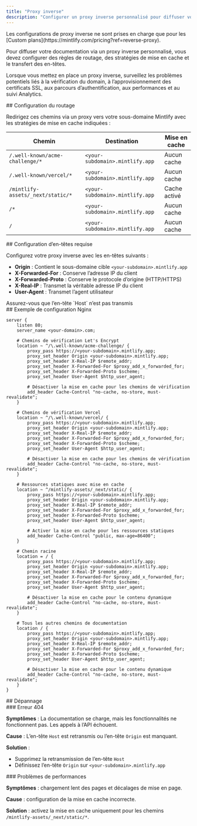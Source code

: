 ```yaml
---
title: "Proxy inverse"
description: "Configurer un proxy inverse personnalisé pour diffuser votre documentation"
---
```


<Note>
  Les configurations de proxy inverse ne sont prises en charge que pour les [Custom plans](https://mintlify.com/pricing?ref=reverse-proxy).
</Note>

Pour diffuser votre documentation via un proxy inverse personnalisé, vous devez configurer des règles de routage, des stratégies de mise en cache et le transfert des en-têtes.

Lorsque vous mettez en place un proxy inverse, surveillez les problèmes potentiels liés à la vérification du domain, à l’approvisionnement des certificats SSL, aux parcours d’authentification, aux performances et au suivi Analytics.

<div id="routing-configuration">
  ## Configuration du routage
</div>

Redirigez ces chemins via un proxy vers votre sous-domaine Mintlify avec les stratégies de mise en cache indiquées :

| Chemin | Destination | Mise en cache |
|------|-------------|---------|
| `/.well-known/acme-challenge/*` | `<your-subdomain>.mintlify.app` | Aucun cache |
| `/.well-known/vercel/*` | `<your-subdomain>.mintlify.app` | Aucun cache |
| `/mintlify-assets/_next/static/*` | `<your-subdomain>.mintlify.app` | Cache activé |
| `/*` | `<your-subdomain>.mintlify.app` | Aucun cache |
| `/` | `<your-subdomain>.mintlify.app` | Aucun cache |

<div id="required-header-configuration">
  ## Configuration d’en-têtes requise
</div>

Configurez votre proxy inverse avec les en-têtes suivants :

- **Origin** : Contient le sous-domaine cible `<your-subdomain>.mintlify.app`
- **X-Forwarded-For** : Conserve l’adresse IP du client
- **X-Forwarded-Proto** : Conserve le protocole d’origine (HTTP/HTTPS)
- **X-Real-IP** : Transmet la véritable adresse IP du client
- **User-Agent** : Transmet l’agent utilisateur

<Avertissement>
  Assurez-vous que l’en-tête `Host` n’est pas transmis
</Avertissement>

<div id="example-nginx-configuration">
  ## Exemple de configuration Nginx
</div>

```nginx
server {
    listen 80;
    server_name <your-domain>.com;

    # Chemins de vérification Let's Encrypt
    location ~ ^/\.well-known/acme-challenge/ {
        proxy_pass https://<your-subdomain>.mintlify.app;
        proxy_set_header Origin <your-subdomain>.mintlify.app;
        proxy_set_header X-Real-IP $remote_addr;
        proxy_set_header X-Forwarded-For $proxy_add_x_forwarded_for;
        proxy_set_header X-Forwarded-Proto $scheme;
        proxy_set_header User-Agent $http_user_agent;

        # Désactiver la mise en cache pour les chemins de vérification
        add_header Cache-Control "no-cache, no-store, must-revalidate";
    }

    # Chemins de vérification Vercel
    location ~ ^/\.well-known/vercel/ {
        proxy_pass https://<your-subdomain>.mintlify.app;
        proxy_set_header Origin <your-subdomain>.mintlify.app;
        proxy_set_header X-Real-IP $remote_addr;
        proxy_set_header X-Forwarded-For $proxy_add_x_forwarded_for;
        proxy_set_header X-Forwarded-Proto $scheme;
        proxy_set_header User-Agent $http_user_agent;

        # Désactiver la mise en cache pour les chemins de vérification
        add_header Cache-Control "no-cache, no-store, must-revalidate";
    }

    # Ressources statiques avec mise en cache
    location ~ ^/mintlify-assets/_next/static/ {
        proxy_pass https://<your-subdomain>.mintlify.app;
        proxy_set_header Origin <your-subdomain>.mintlify.app;
        proxy_set_header X-Real-IP $remote_addr;
        proxy_set_header X-Forwarded-For $proxy_add_x_forwarded_for;
        proxy_set_header X-Forwarded-Proto $scheme;
        proxy_set_header User-Agent $http_user_agent;

        # Activer la mise en cache pour les ressources statiques
        add_header Cache-Control "public, max-age=86400";
    }

    # Chemin racine
    location = / {
        proxy_pass https://<your-subdomain>.mintlify.app;
        proxy_set_header Origin <your-subdomain>.mintlify.app;
        proxy_set_header X-Real-IP $remote_addr;
        proxy_set_header X-Forwarded-For $proxy_add_x_forwarded_for;
        proxy_set_header X-Forwarded-Proto $scheme;
        proxy_set_header User-Agent $http_user_agent;

        # Désactiver la mise en cache pour le contenu dynamique
        add_header Cache-Control "no-cache, no-store, must-revalidate";
    }

    # Tous les autres chemins de documentation
    location / {
        proxy_pass https://<your-subdomain>.mintlify.app;
        proxy_set_header Origin <your-subdomain>.mintlify.app;
        proxy_set_header X-Real-IP $remote_addr;
        proxy_set_header X-Forwarded-For $proxy_add_x_forwarded_for;
        proxy_set_header X-Forwarded-Proto $scheme;
        proxy_set_header User-Agent $http_user_agent;

        # Désactiver la mise en cache pour le contenu dynamique
        add_header Cache-Control "no-cache, no-store, must-revalidate";
    }
}
```


<div id="troubleshooting">
  ## Dépannage
</div>

<div id="404-error">
  ### Erreur 404
</div>

**Symptômes** : La documentation se charge, mais les fonctionnalités ne fonctionnent pas. Les appels à l’API échouent.

**Cause** : L’en-tête `Host` est retransmis ou l’en-tête `Origin` est manquant.

**Solution** :

- Supprimez la retransmission de l’en-tête `Host`
- Définissez l’en-tête `Origin` sur `<your-subdomain>.mintlify.app`

<div id="performance-issues">
  ### Problèmes de performances
</div>

**Symptômes** : chargement lent des pages et décalages de mise en page.

**Cause** : configuration de la mise en cache incorrecte.

**Solution** : activez la mise en cache uniquement pour les chemins `/mintlify-assets/_next/static/*`.